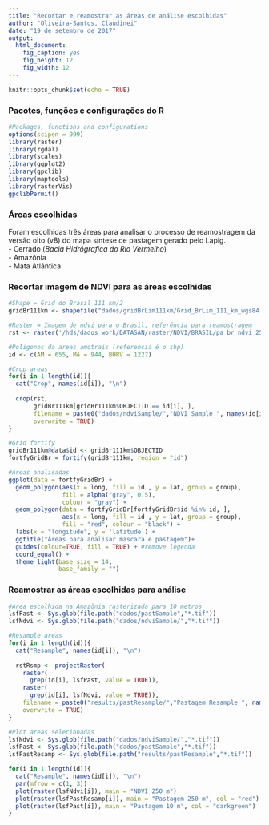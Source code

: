```yaml
---
title: "Recortar e reamostrar as áreas de análise escolhidas"
author: "Oliveira-Santos, Claudinei"
date: "19 de setembro de 2017"
output: 
  html_document: 
    fig_caption: yes
    fig_height: 12
    fig_width: 12
---
```


```r
knitr::opts_chunk$set(echo = TRUE)
```


### Pacotes, funções e configurações do R
```r
#Packages, functions and configurations
options(scipen = 999)
library(raster)
library(rgdal)
library(scales)
library(ggplot2)
library(gpclib)
library(maptools)
library(rasterVis)
gpclibPermit()
```

### Áreas escolhidas

Foram escolhidas três áreas para analisar o processo de reamostragem da versão oito (v8) do mapa síntese de pastagem gerado pelo Lapig. 
<br/> - Cerrado (*Bacia Hidrógrafica do Rio Vermelho*)
<br/> - Amazônia
<br/> - Mata Atlântica

### Recortar imagem de NDVI para as áreas escolhidas
```r
#Shape = Grid do Brasil 111 km/2
gridBr111km <- shapefile("dados/gridBrLim111km/Grid_BrLim_111_km_wgs84.shp")

#Raster = Imagem de ndvi para o Brasil, referência para reamostragem
rst <- raster('/hds/dados_work/DATASAN/raster/NDVI/BRASIL/pa_br_ndvi_250_2017001_lapig.tif')

#Poligonos da areas amotrais (referencia é o shp)
id <- c(AM = 655, MA = 944, BHRV = 1227)

#Crop areas
for(i in 1:length(id)){
  cat("Crop", names(id[i]), "\n")
  
  crop(rst,
       gridBr111km[gridBr111km$OBJECTID == id[i], ],
       filename = paste0("dados/ndviSample/","NDVI_Sample_", names(id[i]), "_",id[i],".tif"),
       overwrite = TRUE)
}
```



```r
#Grid fortify
gridBr111km@data$id <- gridBr111km$OBJECTID
fortfyGridBr = fortify(gridBr111km, region = "id")

#Areas analisadas
ggplot(data = fortfyGridBr) +
  geom_polygon(aes(x = long, fill = id , y = lat, group = group),
               fill = alpha("gray", 0.5),
               colour = "gray") + 
  geom_polygon(data = fortfyGridBr[fortfyGridBr$id %in% id, ],
               aes(x = long, fill = id , y = lat, group = group),
               fill = "red", colour = "black") + 
  labs(x = "longitude", y = 'latitude') +
  ggtitle("Áreas para analisar mascara e pastagem")+
  guides(colour=TRUE, fill = TRUE) + #remove legenda
  coord_equal() + 
  theme_light(base_size = 14,
              base_family = "")
```


### Reamostrar as áreas escolhidas para análise
```r
#Area escolhida na Amazônia rasterizada para 10 metros
lsfPast <- Sys.glob(file.path("dados/pastSample","*.tif"))
lsfNdvi <- Sys.glob(file.path("dados/ndviSample/","*.tif"))

#Resample areas
for(i in 1:length(id)){
  cat("Resample", names(id[i]), "\n")
  
  rstRsmp <- projectRaster(
    raster(
      grep(id[i], lsfPast, value = TRUE)),
    raster(
      grep(id[i], lsfNdvi, value = TRUE)),
    filename = paste0("results/pastResample/","Pastagem_Resample_", names(id[i]), "_",id[i],".tif"),
    overwrite = TRUE)
}
```



```r
#Plot areas selecionadas
lsfNdvi <- Sys.glob(file.path("dados/ndviSample/","*.tif"))
lsfPast <- Sys.glob(file.path("dados/pastSample","*.tif"))
lsfPastResamp <- Sys.glob(file.path("results/pastResample","*.tif"))

for(i in 1:length(id)){
  cat("Resample", names(id[i]), "\n")
  par(mfrow = c(1, 3))
  plot(raster(lsfNdvi[i]), main = "NDVI 250 m")
  plot(raster(lsfPastResamp[i]), main = "Pastagem 250 m", col = "red")
  plot(raster(lsfPast[i]), main = "Pastagem 10 m", col = "darkgreen")
}
```

